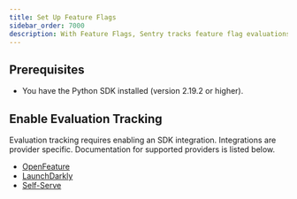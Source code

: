 ```yaml
---
title: Set Up Feature Flags
sidebar_order: 7000
description: With Feature Flags, Sentry tracks feature flag evaluations in your application, keeps an audit log feature flag changes, and reports any suspicious updates that may have caused an error.
---
```


<PlatformContent includePath="feature-flags/prerelease-alert" />

## Prerequisites

* You have the <PlatformLink to="/">Python SDK installed</PlatformLink> (version 2.19.2 or higher).

## Enable Evaluation Tracking

Evaluation tracking requires enabling an SDK integration. Integrations are provider specific. Documentation for supported providers is listed below.

- [OpenFeature](/platforms/python/integrations/openfeature/)
- [LaunchDarkly](/platforms/python/integrations/launchdarkly/)
- [Self-Serve](/platforms/python/integrations/self-serve/)

<PlatformContent includePath="feature-flags/enable-change-tracking" />
